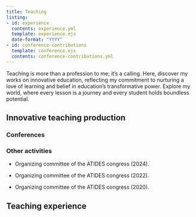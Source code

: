 ```yaml
---
title: Teaching
listing:
- id: experience
  contents: experience.yml
  template: experience.ejs
  date-format: "YYYY"
- id: conference-contributions
  template: conference.ejs
  contents: conference-contributions.yml
---
```


Teaching is more than a profession to me; it’s a calling.
Here, discover my works on innovative education, reflecting my commitment to nurturing a love of learning and belief in education’s transformative power.
Explore my world, where every lesson is a journey and every student holds boundless potential.

## Innovative teaching production

### Conferences

::: {#conference-contributions}
:::

### Other activities

* Organizing committee of the ATIDES congress (2024).

* Organizing committee of the ATIDES congress (2022).

* Organizing committee of the ATIDES congress (2020).

## Teaching experience

::: {#experience}
:::
